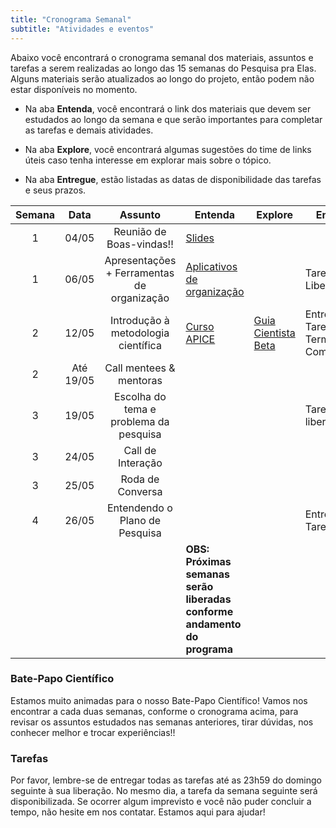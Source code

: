 ```yaml
---
title: "Cronograma Semanal"
subtitle: "Atividades e eventos"
---
```


Abaixo você encontrará o cronograma semanal dos materiais, assuntos e tarefas a serem realizadas ao longo das 15 semanas do Pesquisa pra Elas. Alguns materiais serão atualizados ao longo do projeto, então podem não estar disponíveis no momento.

-   Na aba **Entenda**, você encontrará o link dos materiais que devem ser estudados ao longo da semana e que serão importantes para completar as tarefas e demais atividades.

-   Na aba **Explore**, você encontrará algumas sugestões do time de links úteis caso tenha interesse em explorar mais sobre o tópico.

-   Na aba **Entregue**, estão listadas as datas de disponibilidade das tarefas e seus prazos.

| Semana |   Data    |                  Assunto                   | Entenda                                                                                  | Explore                                        | Entregue                                |
|:------:|:---------:|:------------------------------------------:|------------------------------------------------------------------------------------------|------------------------------------------------|-----------------------------------------|
|   1    |   04/05   |          Reunião de Boas-vindas!!          | [Slides](https://www.stemparaminas.com/)                                                 |                                                |                                         |
|   1    |   06/05   | Apresentações + Ferramentas de organização | [Aplicativos de organização](https://www.deltabc.com.br/blog/aplicativos-de-organizacao) |                                                | Tarefa 1 Liberada                       |
|   2    |   12/05   |    Introdução à metodologia científica     | [Curso APICE](https://apice.febrace.org.br/)                                             | [Guia Cientista Beta](Guia%20Cientista%20Beta) | Entrega Tarefa 1 + Termo de Compromisso |
|   2    | Até 19/05 |          Call mentees & mentoras           |                                                                                          |                                                |                                         |
|   3    |   19/05   |   Escolha do tema e problema da pesquisa   |                                                                                          |                                                | Tarefa 2 liberada                       |
|   3    |   24/05   |             Call de Interação              |                                                                                          |                                                |                                         |
|   3    |   25/05   |              Roda de Conversa              |                                                                                          |                                                |                                         |
|   4    |   26/05   |       Entendendo o Plano de Pesquisa       |                                                                                          |                                                | Entrega Tarefa 2                        |
|        |           |                                            | **OBS: Próximas semanas serão liberadas conforme andamento do programa**                 |                                                |                                         |

### Bate-Papo Científico

Estamos muito animadas para o nosso Bate-Papo Científico! Vamos nos encontrar a cada duas semanas, conforme o cronograma acima, para revisar os assuntos estudados nas semanas anteriores, tirar dúvidas, nos conhecer melhor e trocar experiências!!

### Tarefas

Por favor, lembre-se de entregar todas as tarefas até as 23h59 do domingo seguinte à sua liberação. No mesmo dia, a tarefa da semana seguinte será disponibilizada. Se ocorrer algum imprevisto e você não puder concluir a tempo, não hesite em nos contatar. Estamos aqui para ajudar!
